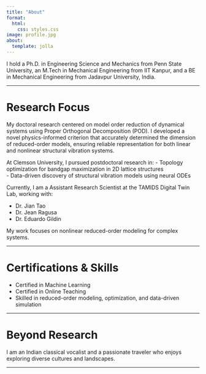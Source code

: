 ```yaml
---
title: "About"
format:
  html:
    css: styles.css
image: profile.jpg
about:
  template: jolla
---
```


I hold a Ph.D. in Engineering Science and Mechanics from Penn State University, an M.Tech in Mechanical Engineering from IIT Kanpur, and a BE in Mechanical Engineering from Jadavpur University, India.

------------------------------------------------------------------------

# Research Focus

My doctoral research centered on model order reduction of dynamical systems using Proper Orthogonal Decomposition (POD). I developed a novel physics-informed criterion that accurately determined the dimension of reduced-order models, ensuring reliable representation for both linear and nonlinear structural vibration systems.

At Clemson University, I pursued postdoctoral research in: - Topology optimization for bandgap maximization in 2D lattice structures\
- Data-driven discovery of structural vibration models using neural ODEs

Currently, I am a Assistant Research Scientist at the TAMIDS Digital Twin Lab, working with:

-   Dr. Jian Tao\
-   Dr. Jean Ragusa\
-   Dr. Eduardo Gildin

My work focuses on nonlinear reduced-order modeling for complex systems.

------------------------------------------------------------------------

# Certifications & Skills

-   Certified in Machine Learning
-   Certified in Online Teaching
-   Skilled in reduced-order modeling, optimization, and data-driven simulation

------------------------------------------------------------------------

# Beyond Research

I am an Indian classical vocalist and a passionate traveler who enjoys exploring diverse cultures and landscapes.

------------------------------------------------------------------------

```{=html}
<style>

/* Ensure paragraphs, headings, and lists are left-aligned */
h1, h2, h3, h4, h5, h6, ul, ol {
  text-align: left !important;
}

/* Remove Bootstrap's default centering */
.container, .main-content {
  text-align: left !important;
}

/* Optional: Fix alignment for specific sections */
#about, #research-focus, #certifications {
  text-align: left !important;
}
</style>
```
